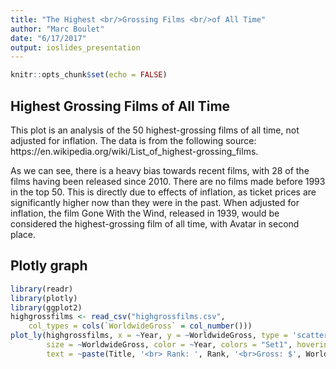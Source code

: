 ```yaml
---
title: "The Highest <br/>Grossing Films <br/>of All Time"
author: "Marc Boulet"
date: "6/17/2017"
output: ioslides_presentation
---
```


```r
knitr::opts_chunk$set(echo = FALSE)
```

## Highest Grossing Films of All Time

This plot is an analysis of the 50 highest-grossing films of all time, not adjusted for inflation. The data is from the following source: https://en.wikipedia.org/wiki/List_of_highest-grossing_films.

As we can see, there is a heavy bias towards recent films, with 28 of the films having been released since 2010. There are no films made before 1993 in the top 50. This is directly due to effects of inflation, as ticket prices are significantly higher now than they were in the past. When adjusted for inflation, the film Gone With the Wind, released in 1939, would be considered the highest-grossing film of all time, with Avatar in second place.

## Plotly graph

```r
library(readr)
library(plotly)
library(ggplot2)
highgrossfilms <- read_csv("highgrossfilms.csv", 
    col_types = cols(`WorldwideGross` = col_number()))
plot_ly(highgrossfilms, x = ~Year, y = ~WorldwideGross, type = 'scatter', mode = 'markers',
        size = ~WorldwideGross, color = ~Year, colors = "Set1", hoverinfo = 'text', 
        text = ~paste(Title, '<br> Rank: ', Rank, '<br>Gross: $', WorldwideGross))
```
